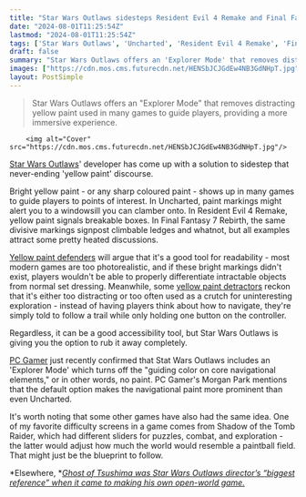```yaml
---
title: "Star Wars Outlaws sidesteps Resident Evil 4 Remake and Final Fantasy 7 Rebirth's yellow paint discourse by making it optional"
date: "2024-08-01T11:25:54Z"
lastmod: "2024-08-01T11:25:54Z"
tags: ['Star Wars Outlaws', 'Uncharted', 'Resident Evil 4 Remake', 'Final Fantasy 7 Rebirth', 'PC Gamer', 'Shadow of the Tomb Raider', 'Ghost of Tsushima']
draft: false
summary: "Star Wars Outlaws offers an 'Explorer Mode' that removes distracting yellow paint used in many games to guide players, providing a more immersive experience."
images: ["https://cdn.mos.cms.futurecdn.net/HENSbJCJGdEw4NB3GdNHpT.jpg"]
layout: PostSimple
---
```

> Star Wars Outlaws offers an "Explorer Mode" that removes distracting yellow paint used in many games to guide players, providing a more immersive experience.


        <img alt="Cover" src="https://cdn.mos.cms.futurecdn.net/HENSbJCJGdEw4NB3GdNHpT.jpg"/>
        
[Star Wars Outlaws](https://www.gamesradar.com/star-wars-outlaws-guide/)' developer has come up with a solution to sidestep that never-ending 'yellow paint' discourse.

Bright yellow paint - or any sharp coloured paint - shows up in many games to guide players to points of interest. In Uncharted, paint markings might alert you to a windowsill you can clamber onto. In Resident Evil 4 Remake, yellow paint signals breakable boxes. In Final Fantasy 7 Rebirth, the same divisive markings signpost climbable ledges and whatnot, but all examples attract some pretty heated discussions.

[Yellow paint defenders](https://www.gamesradar.com/ignore-the-yellow-paint-detractors-visual-cues-are-great-for-games/) will argue that it's a good tool for readability - most modern games are too photorealistic, and if these bright markings didn't exist, players wouldn't be able to properly differentiate intractable objects from normal set dressing. Meanwhile, some [yellow paint detractors](https://www.gamesradar.com/after-resident-evil-4s-remake-that-notorious-yellow-paint-discourse-has-come-for-final-fantasy-7-rebirth/) reckon that it's either too distracting or too often used as a crutch for uninteresting exploration - instead of having players think about how to navigate, they're simply told to follow a trail while only holding one button on the controller.

Regardless, it can be a good accessibility tool, but Star Wars Outlaws is giving you the option to rub it away completely. 

[PC Gamer](https://www.pcgamer.com/games/star-wars-outlaws-will-finally-let-us-turn-off-that-annoying-yellow-paint-on-every-climbing-surface/) just recently confirmed that Stat Wars Outlaws includes an 'Explorer Mode' which turns off the "guiding color on core navigational elements," or in other words, no paint. PC Gamer's Morgan Park mentions that the default option makes the navigational paint more prominent than even Uncharted.

It's worth noting that some other games have also had the same idea. One of my favorite difficulty screens in a game comes from Shadow of the Tomb Raider, which had different sliders for puzzles, combat, and exploration - the latter would adjust how much the world would resemble a paintball field. That might just be the blueprint to follow.

*Elsewhere, *[<em>Ghost of Tsushima was Star Wars Outlaws director’s “biggest reference” when it came to making his own open-world game.</em>](https://www.gamesradar.com/games/open-world/star-wars-outlaws-director-says-his-biggest-reference-for-the-open-world-game-was-ghost-of-tsushima/)
        
